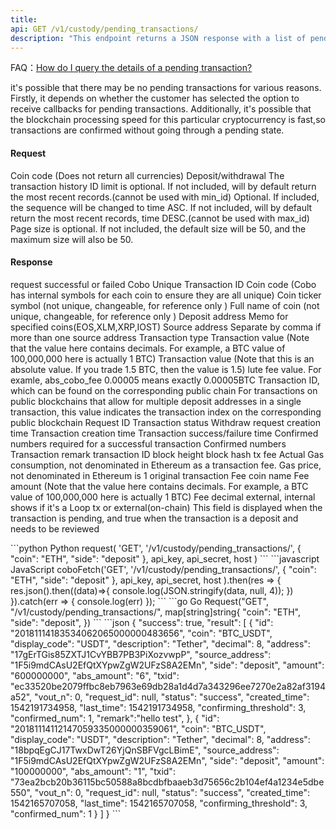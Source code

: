 ```yaml
---
title: 
api: GET /v1/custody/pending_transactions/ 
description: "This endpoint returns a JSON response with a list of pending transactions filtered by coin, side, max_id, min_id, and limit parameters. The response includes transaction details such as transaction ID, coin type, amount, and timestamp."
---
```


<Tip> FAQ：[How do I query the details of a pending transaction?](/faqs/waas#how-do-i-query-the-details-of-a-pending-transaction)</Tip>

<Note>it's possible that there may be no pending transactions for various reasons.
      Firstly, it depends on whether the customer has selected the option to receive callbacks for pending transactions.
      Additionally, it's possible that the blockchain processing speed for this particular cryptocurrency is fast,so transactions are confirmed without going through a pending state.</Note>


#### Request
<ParamField query="coin" type="String" >Coin code (Does not return all currencies)</ParamField> 
<ParamField query="side" type="enum(deposit / withdraw)" >Deposit/withdrawal</ParamField> 
<ParamField query="max_id" type="String" >The transaction history ID limit is optional. If not included, will by default return the most recent records.(cannot be used with min_id)</ParamField> 
<ParamField query="min_id" type="String" >Optional. If included, the sequence will be changed to time ASC. If not included, will by default return the most recent records, time DESC.(cannot be used with max_id)</ParamField> 
<ParamField query="limit" type="Integer" >Page size is optional. If not included, the default size will be 50, and the maximum size will also be 50.</ParamField> 

#### Response
<ResponseField name="success" type="bool">request successful or failed</ResponseField>
<ResponseField name="result" type="object[]">
  <Expandable title="object">
    <ResponseField name="id" type="String">Cobo Unique Transaction ID</ResponseField>
    <ResponseField name="coin" type="String">Coin code (Cobo has internal symbols for each coin to ensure they are all unique)</ResponseField>
    <ResponseField name="display_code" type="String">Coin ticker symbol  (not unique, changeable, for reference only )</ResponseField>
    <ResponseField name="description" type="String">Full name of coin  (not unique, changeable, for reference only )</ResponseField>
    <ResponseField name="address" type="String">Deposit address</ResponseField>
    <ResponseField name="memo" type="String">Memo for specified coins(EOS,XLM,XRP,IOST)</ResponseField>
    <ResponseField name="source_address" type="String">Source address</ResponseField>
    <ResponseField name="source_address_detail" type="String">Separate by comma if more than one source address</ResponseField>
    <ResponseField name="side" type="enum(deposit / withdraw)">Transaction type</ResponseField>
    <ResponseField name="amount" type="String">Transaction value (Note that the value here contains decimals. For example, a BTC value of 100,000,000 here is actually 1 BTC)</ResponseField>
    <ResponseField name="abs_amount" type="String">Transaction value (Note that this is an absolute value. If you trade 1.5 BTC, then the value is 1.5)</ResponseField>
    <ResponseField name="abs_cobo_fee" type="String">lute fee value. For examle, abs_cobo_fee 0.00005 means exactly 0.00005BTC</ResponseField>
    <ResponseField name="txid" type="String">Transaction ID, which can be found on the corresponding public chain</ResponseField>
    <ResponseField name="vout_n" type="String">For transactions on public blockchains that allow for multiple deposit addresses in a single transaction, this value indicates the transaction index on the corresponding public blockchain</ResponseField>
    <ResponseField name="request_id" type="String">Request ID</ResponseField>
    <ResponseField name="status" type="enum(pending)">Transaction status</ResponseField>
    <ResponseField name="request_created_time" type="Long">Withdraw request creation time</ResponseField>
    <ResponseField name="created_time" type="Long">Transaction creation time</ResponseField>
    <ResponseField name="last_time" type="Long">Transaction success/failure time</ResponseField>
    <ResponseField name="confirming_threshold" type="Int">Confirmed numbers required for a successful transaction</ResponseField>
    <ResponseField name="confirmed_num" type="Int">Confirmed numbers</ResponseField>
    <ResponseField name="remark" type="String">Transaction remark</ResponseField>
    <ResponseField name="tx_detail" type="object">
      <Expandable title="object">
        <ResponseField name="txid" type="string">transaction ID</ResponseField>
        <ResponseField name="blocknum" type="Int">block height</ResponseField>
        <ResponseField name="blockhash" type="string">block hash</ResponseField>
        <ResponseField name="fee" type="Int">tx fee</ResponseField>
        <ResponseField name="actualgas" type="Int">Actual Gas consumption, not denominated in Ethereum as a transaction fee.</ResponseField>
        <ResponseField name="gasprice" type="Int">Gas price, not denominated in Ethereum is 1</ResponseField>
        <ResponseField name="hexstr" type="Int">original transaction</ResponseField>
      </Expandable>
     </ResponseField>
    <ResponseField name="fee_coin" type="String">Fee coin name</ResponseField>
    <ResponseField name="fee_amount" type="Int">Fee amount (Note that the value here contains decimals. For example, a BTC value of 100,000,000 here is actually 1 BTC)</ResponseField>
    <ResponseField name="fee_decimal" type="Int">Fee decimal</ResponseField>
    <ResponseField name="type" type="String">external, internal shows if it's a Loop tx or external(on-chain)</ResponseField>
    <ResponseField name="waiting_audit" type="Bool">This field is displayed when the transaction is pending, and true when the transaction is a deposit and needs to be reviewed</ResponseField>
  </Expandable>
</ResponseField>

<RequestExample>
```python Python
request(
    'GET',
    '/v1/custody/pending_transactions/',
    {
        "coin": "ETH",
        "side": "deposit"
    },
    api_key, api_secret, host
)
```
```javascript JavaScript
coboFetch('GET', '/v1/custody/pending_transactions/',
        {
            "coin": "ETH",
            "side": "deposit"
        },
        api_key, api_secret, host
    ).then(res => {
        res.json().then((data)=>{
            console.log(JSON.stringify(data, null, 4));
        })
    }).catch(err => {
        console.log(err)
    });
```
```go Go
Request("GET", "/v1/custody/pending_transactions/", map[string]string{
    "coin": "ETH",
    "side": "deposit",
})
```
</RequestExample>

<ResponseExample>
```json
{
  "success": true,
  "result": [
    {
      "id": "20181114183534062065000000483656",
      "coin": "BTC_USDT",
      "display_code": "USDT",
      "description": "Tether",
      "decimal": 8,
      "address": "17gErTGis85ZXTJ1CvYBB7PB3PiXozvwpP",
      "source_address": "1F5i9mdCAsU2EfQtXYpwZgW2UFzS8A2EMn",
      "side": "deposit",
      "amount": "600000000",
      "abs_amount": "6",
      "txid": "ec33520be2079ffbc8eb7963e69db28a1d4d7a343296ee7270e2a82af3194a52",
      "vout_n": 0,
      "request_id": null,
      "status": "success",
      "created_time": 1542191734958,
      "last_time": 1542191734958,
      "confirming_threshold": 3,
      "confirmed_num": 1,
      "remark":"hello test",
    },
    {
      "id": "20181114112147059335000000359061",
      "coin": "BTC_USDT",
      "display_code": "USDT",
      "description": "Tether",
      "decimal": 8,
      "address": "18bpqEgCJ17TwxDwT26YjQnSBFVgcLBimE",
      "source_address": "1F5i9mdCAsU2EfQtXYpwZgW2UFzS8A2EMn",
      "side": "deposit",
      "amount": "100000000",
      "abs_amount": "1",
      "txid": "73ea2bcb20b36115bc50588a8bcdbfbaaeb3d75656c2b104ef4a1234e5dbe550",
      "vout_n": 0,
      "request_id": null,
      "status": "success",
      "created_time": 1542165707058,
      "last_time": 1542165707058,
      "confirming_threshold": 3,
      "confirmed_num": 1
    }
  ]
}
```
</ResponseExample>
